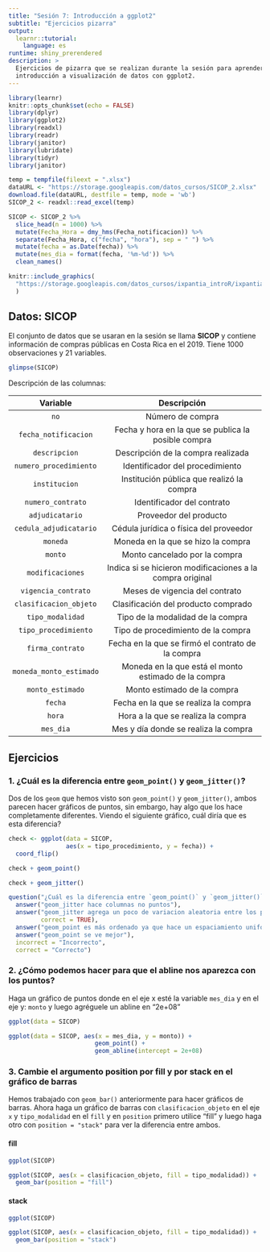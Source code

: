 ```yaml
---
title: "Sesión 7: Introducción a ggplot2"
subtitle: "Ejercicios pizarra"
output: 
  learnr::tutorial:
    language: es
runtime: shiny_prerendered
description: >
  Ejercicios de pizarra que se realizan durante la sesión para aprender sobre
  introducción a visualización de datos con ggplot2.
---
```


<style type="text/css">
@import url("https://storage.googleapis.com/datos_cursos/ixpantia_introR/intro_r.css");
</style>

<style>
@import url('https://fonts.googleapis.com/css2?family=Roboto+Mono&family=Roboto+Slab&family=Source+Sans+Pro:wght@300;400&display=swap');

@import url('https://fonts.googleapis.com/css2?family=Lato&display=swap');
</style> 

```r
library(learnr)
knitr::opts_chunk$set(echo = FALSE)
library(dplyr)
library(ggplot2)
library(readxl)
library(readr)
library(janitor)
library(lubridate)
library(tidyr)
library(janitor)

temp = tempfile(fileext = ".xlsx")
dataURL <- "https://storage.googleapis.com/datos_cursos/SICOP_2.xlsx"
download.file(dataURL, destfile = temp, mode = 'wb')
SICOP_2 <- readxl::read_excel(temp)

SICOP <- SICOP_2 %>% 
  slice_head(n = 1000) %>% 
  mutate(Fecha_Hora = dmy_hms(Fecha_notificacion)) %>% 
  separate(Fecha_Hora, c("fecha", "hora"), sep = " ") %>% 
  mutate(fecha = as.Date(fecha)) %>% 
  mutate(mes_dia = format(fecha, '%m-%d')) %>% 
  clean_names()
```

```r
knitr::include_graphics(
  "https://storage.googleapis.com/datos_cursos/ixpantia_introR/ixpantia_logo.png"
  )    
```

## Datos: **SICOP**

El conjunto de datos que se usaran en la sesión se llama **SICOP** y contiene
información de compras públicas en Costa Rica en el 2019. Tiene 1000 
observaciones y 21 variables.

```r
glimpse(SICOP)
```

Descripción de las columnas:

| Variable                | Descripción                                               |
| :----------------------:| :--------------------------------------------------------:|
| `no`                    | Número de compra                                          |
| `fecha_notificacion`    | Fecha y hora en la que se publica la posible compra       |
| `descripcion`           | Descripción de la compra realizada                        |
| `numero_procedimiento`  | Identificador del procedimiento                           |
| `institucion`           | Institución pública que realizó la compra                 |
| `numero_contrato`       | Identificador del contrato                                |
| `adjudicatario`         | Proveedor del producto                                    |
| `cedula_adjudicatario`  | Cédula jurídica o física del proveedor                    |
| `moneda`                | Moneda en la que se hizo la compra                        |
| `monto`                 | Monto cancelado por la compra                             |
| `modificaciones`        | Indica si se hicieron modificaciones a la compra original |
| `vigencia_contrato`     | Meses de vigencia del contrato                            |
| `clasificacion_objeto`  | Clasificación del producto comprado                       |
| `tipo_modalidad`        | Tipo de la modalidad de la compra                         |
| `tipo_procedimiento`    | Tipo de procedimiento de la compra                        |
| `firma_contrato`        | Fecha en la que se firmó el contrato de la compra         |
| `moneda_monto_estimado` | Moneda en la que está el monto estimado de la compra      |
| `monto_estimado`        | Monto estimado de la compra                               |
| `fecha`                 | Fecha en la que se realiza la compra                      |
| `hora`                  | Hora a la que se realiza la compra                        |
| `mes_dia`               | Mes y día donde se realiza la compra                      |

## Ejercicios 

### 1. ¿Cuál es la diferencia entre `geom_point()` y `geom_jitter()`?

Dos de los `geom` que hemos visto son `geom_point()` y `geom_jitter()`, ambos
parecen hacer gráficos de puntos, sin embargo, hay algo que los hace 
completamente diferentes. Viendo el siguiente gráfico, cuál diría que es 
esta diferencia?

```r
check <- ggplot(data = SICOP,
                aes(x = tipo_procedimiento, y = fecha)) +
  coord_flip()

check + geom_point()

check + geom_jitter()
```

```r
question("¿Cuál es la diferencia entre `geom_point()` y `geom_jitter()`?",
  answer("geom_jitter hace columnas no puntos"),
  answer("geom_jitter agrega un poco de variacion aleatoria entre los puntos para evitar la sobreposicion",
         correct = TRUE),
  answer("geom_point es más ordenado ya que hace un espaciamiento uniforme entre los puntos"),
  answer("geom_point se ve mejor"),
  incorrect = "Incorrecto",
  correct = "Correcto")
```

### 2. ¿Cómo podemos hacer para que el abline nos aparezca con los puntos?

Haga un gráfico de puntos donde en el eje x esté la variable `mes_dia` y en el
eje y: `monto` y luego agréguele un abline en "2e+08" 

```r
ggplot(data = SICOP)
```

```r
ggplot(data = SICOP, aes(x = mes_dia, y = monto)) +
                        geom_point() +
                        geom_abline(intercept = 2e+08)
```

### 3. Cambie el argumento position por fill y por stack en el gráfico de barras

Hemos trabajado con `geom_bar()` anteriormente para hacer gráficos de barras. 
Ahora haga un gráfico de barras con `clasificacion_objeto` en el eje `x` y
`tipo_modalidad` en el `fill` y en `position` primero utilice "fill" y luego
haga otro con `position = "stack"` para ver la diferencia entre ambos. 

#### fill

```r
ggplot(SICOP)

```

```r
ggplot(SICOP, aes(x = clasificacion_objeto, fill = tipo_modalidad)) +
  geom_bar(position = "fill")
```

#### stack

```r
ggplot(SICOP)

```

```r
ggplot(SICOP, aes(x = clasificacion_objeto, fill = tipo_modalidad)) +
  geom_bar(position = "stack")
```

